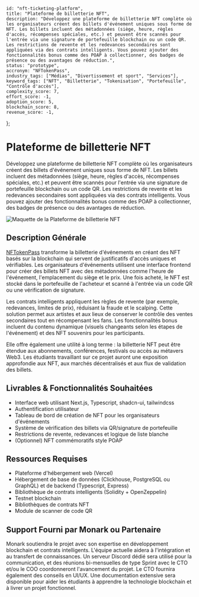     id: "nft-ticketing-platform",
    title: "Plateforme de billetterie NFT",
    description: "Développez une plateforme de billetterie NFT complète où les organisateurs créent des billets d'événement uniques sous forme de NFT. Les billets incluent des métadonnées (siège, heure, règles d'accès, récompenses spéciales, etc.) et peuvent être scannés pour l'entrée via une signature de portefeuille blockchain ou un code QR. Les restrictions de revente et les redevances secondaires sont appliquées via des contrats intelligents. Vous pouvez ajouter des fonctionnalités bonus comme des POAP à collectionner, des badges de présence ou des avantages de réduction.",
    status: "prototype",
    accronym: "NFTokenPass",
    industry_tags: ["Médias", "Divertissement et sport", "Services"],
    keyword_tags: ["NFT", "Billetterie", "Tokenisation", "Portefeuille", "Contrôle d'accès"],
    complexity_score: 7,
    effort_score: -1,
    adoption_score: 5,
    blockchain_score: 8,
    revenue_score: -1,
};

# Plateforme de billetterie NFT

Développez une plateforme de billetterie NFT complète où les organisateurs créent des billets d'événement uniques sous forme de NFT. Les billets incluent des métadonnées (siège, heure, règles d'accès, récompenses spéciales, etc.) et peuvent être scannés pour l'entrée via une signature de portefeuille blockchain ou un code QR. Les restrictions de revente et les redevances secondaires sont appliquées via des contrats intelligents. Vous pouvez ajouter des fonctionnalités bonus comme des POAP à collectionner, des badges de présence ou des avantages de réduction.

![Maquette de la Plateforme de billetterie NFT](/images/project/nft-ticketing-platform.jpg)

## Description Générale

[NFTokenPass](https://nftokenpass.monark.io) transforme la billetterie d'événements en créant des NFT basés sur la blockchain qui servent de justificatifs d'accès uniques et vérifiables. Les organisateurs d'événements utilisent une interface frontend pour créer des billets NFT avec des métadonnées comme l'heure de l'événement, l'emplacement du siège et le prix. Une fois acheté, le NFT est stocké dans le portefeuille de l'acheteur et scanné à l'entrée via un code QR ou une vérification de signature.

Les contrats intelligents appliquent les règles de revente (par exemple, redevances, limites de prix), réduisant la fraude et le scalping. Cette solution permet aux artistes et aux lieux de conserver le contrôle des ventes secondaires tout en récompensant les fans. Les fonctionnalités bonus incluent du contenu dynamique (visuels changeants selon les étapes de l'événement) et des NFT souvenirs pour les participants.

Elle offre également une utilité à long terme : la billetterie NFT peut être étendue aux abonnements, conférences, festivals ou accès au métavers Web3. Les étudiants travaillant sur ce projet auront une exposition approfondie aux NFT, aux marchés décentralisés et aux flux de validation des billets.

## Livrables & Fonctionnalités Souhaitées

- Interface web utilisant Next.js, Typescript, shadcn-ui, tailwindcss
- Authentification utilisateur
- Tableau de bord de création de NFT pour les organisateurs d'événements
- Système de vérification des billets via QR/signature de portefeuille
- Restrictions de revente, redevances et logique de liste blanche
- (Optionnel) NFT commémoratifs style POAP

## Ressources Requises

- Plateforme d'hébergement web (Vercel)
- Hébergement de base de données (Clickhouse, PostgreSQL ou GraphQL) et de backend (Typescript, Express)
- Bibliothèque de contrats intelligents (Solidity + OpenZeppelin)
- Testnet blockchain
- Bibliothèques de contrats NFT
- Module de scanner de code QR

## Support Fourni par Monark ou Partenaire

Monark soutiendra le projet avec son expertise en développement blockchain et contrats intelligents. L'équipe actuelle aidera à l'intégration et au transfert de connaissances. Un serveur Discord dédié sera utilisé pour la communication, et des réunions bi-mensuelles de type Sprint avec le CTO et/ou le COO coordonneront l'avancement du projet. Le CTO fournira également des conseils en UI/UX. Une documentation extensive sera disponible pour aider les étudiants à apprendre la technologie blockchain et à livrer un projet fonctionnel.